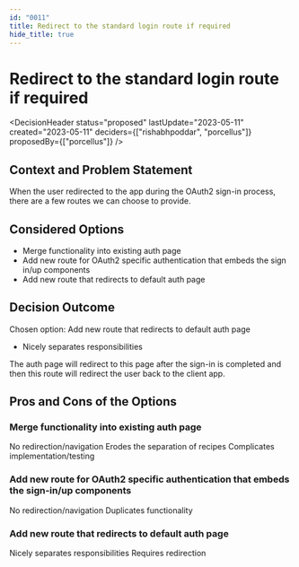 ```yaml
---
id: "0011"
title: Redirect to the standard login route if required
hide_title: true
---
```



# Redirect to the standard login route if required

<DecisionHeader status="proposed" lastUpdate="2023-05-11" created="2023-05-11" deciders={["rishabhpoddar", "porcellus"]} proposedBy={["porcellus"]} />

## Context and Problem Statement

When the user redirected to the app during the OAuth2 sign-in process, there are a few routes we can choose to provide.

## Considered Options

* Merge functionality into existing auth page
* Add new route for OAuth2 specific authentication that embeds the sign in/up components
* Add new route that redirects to default auth page

## Decision Outcome

Chosen option: Add new route that redirects to default auth page

* Nicely separates responsibilities

The auth page will redirect to this page after the sign-in is completed and then this route will redirect the user back to the client app.

## Pros and Cons of the Options

### Merge functionality into existing auth page

<ArgumentPro> No redirection/navigation </ArgumentPro>
<ArgumentCon> Erodes the separation of recipes </ArgumentCon>
<ArgumentCon> Complicates implementation/testing </ArgumentCon>

### Add new route for OAuth2 specific authentication that embeds the sign-in/up components

<ArgumentPro> No redirection/navigation </ArgumentPro>
<ArgumentCon> Duplicates functionality </ArgumentCon>

### Add new route that redirects to default auth page

<ArgumentPro> Nicely separates responsibilities </ArgumentPro>
<ArgumentCon> Requires redirection </ArgumentCon>
